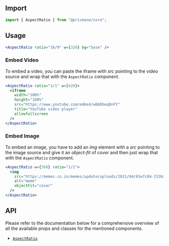 ## Import

```js
import { AspectRatio } from "@prismane/core";
```

## Usage

```jsx preview
<AspectRatio ratio="16/9" w={320} bg="base" />
```

### Embed Video

To embed a video, you can paste the iframe with _src_ pointing to the video source and wrap that with the `AspectRatio` component.

```jsx preview
<AspectRatio ratio="1/1" w={420}>
  <iframe
    width="100%"
    height="100%"
    src="https://www.youtube.com/embed/w0AOGeqOnFY"
    title="YouTube video player"
    allowfullscreen
  />
</AspectRatio>
```

### Embed Image

To embed an image, you have to add an _img_ element with a _src_ pointing to the image source and give it an _object-fit_ of _cover_ and then just wrap that with the `AspectRatio` component.

```jsx preview
<AspectRatio w={360} ratio="1/1">
  <img
    src="https://memes.co.in/memes/update/uploads/2021/04/65efc04-1536x1536.jpg"
    alt="meme"
    objectFit="cover"
  />
</AspectRatio>
```

## API

Please refer to the documentation below for a comprehensive overview of all the available props and classes for the mentioned components.

- [`AspectRatio`](/docs/components-api/aspect-ratio-api)
